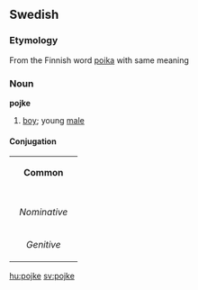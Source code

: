 ==Swedish==
===Etymology===
From the Finnish word [[poika]] with same meaning

===Noun===
'''pojke'''

#[[boy]]; young [[male]]

====Conjugation====
{| border=1 cellspacing=0
| bgcolor="#FFFFF0" colspan=5 align=center | '''Common'''
|-
|- bgcolor="#FFFFF0" align=center
! rowspan=2 | 
| colspan=2 width=105| Singular 
| colspan=2 | Plural
|- bgcolor="#FFFFF0" align=center
| width=105 | ''Indefinite'' 
| width=105 | ''Definite'' 
| width=105 |  ''Indefinite'' 
|  width=105 | ''Definite''
|- align=center
| width=105 bgcolor="#FFFFF0" | ''Nominative'' 
| [[pojke]]
| [[pojken]]
| [[pojkar]]
| [[pojkarna]]
|- align=center
| width=105 bgcolor="#FFFFF0" | ''Genitive'' 
| [[pojkes]]
| [[pojkens]]
| [[pojkars]]
| [[pojkarnas]]
|}

[[hu:pojke]]
[[sv:pojke]]